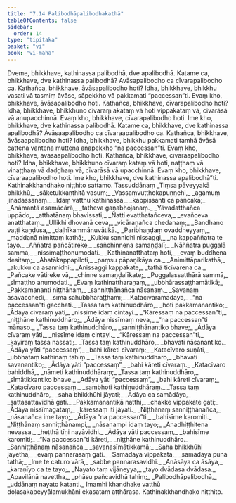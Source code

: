 ```yaml
---
title: "7.14 Palibodhāpalibodhakathā"
tableOfContents: false
sidebar:
  order: 14
type: "tipitaka"
basket: "vi"
book: "vi-maha"
---
```



<DynamicBreadcrumb />

<Division number="325" book="vi-maha" e="ch" v="3" p="373">

<Paragraph number="1524" book="vi-maha">
Dveme, bhikkhave, kathinassa palibodhā, dve apalibodhā. Katame ca, bhikkhave, dve kathinassa palibodhā? Āvāsapalibodho ca cīvarapalibodho ca. Kathañca, bhikkhave, āvāsapalibodho hoti? Idha, bhikkhave, bhikkhu vasati vā tasmiṃ āvāse, sāpekkho vā pakkamati “paccessan”ti. Evaṃ kho, bhikkhave, āvāsapalibodho hoti. Kathañca, bhikkhave, cīvarapalibodho hoti? Idha, bhikkhave, bhikkhuno cīvaraṃ akataṃ vā hoti vippakataṃ vā, cīvarāsā vā anupacchinnā. Evaṃ kho, bhikkhave, cīvarapalibodho hoti. Ime kho, bhikkhave, dve kathinassa palibodhā.
</Paragraph>

<Paragraph number="1525" book="vi-maha">
Katame ca, bhikkhave, dve kathinassa apalibodhā? Āvāsaapalibodho ca cīvaraapalibodho ca. Kathañca, bhikkhave, āvāsaapalibodho hoti? Idha, bhikkhave, bhikkhu pakkamati tamhā āvāsā cattena vantena muttena anapekkho “na paccessan”ti. Evaṃ kho, bhikkhave, āvāsaapalibodho hoti. Kathañca, bhikkhave, cīvaraapalibodho hoti? Idha, bhikkhave, bhikkhuno cīvaraṃ kataṃ vā hoti, naṭṭhaṃ vā vinaṭṭhaṃ vā daḍḍhaṃ vā, cīvarāsā vā upacchinnā. Evaṃ kho, bhikkhave, cīvaraapalibodho hoti. Ime kho, bhikkhave, dve kathinassa apalibodhā”ti.

</Paragraph>
</Division>

<Paragraph number="1526" type="center" book="vi-maha">
Kathinakkhandhako niṭṭhito sattamo.



</Paragraph>

<Paragraph number="1527" type="center" book="vi-maha">
Tassuddānaṃ


</Paragraph>

<Paragraph number="1528" type="verses" book="vi-maha">
_Tiṃsa pāveyyakā bhikkhū,_  
_sāketukkaṇṭhitā vasuṃ;_  
_Vassaṃvuṭṭhokapuṇṇehi,_  
_agamuṃ jinadassanaṃ._  

</Paragraph>

<Paragraph number="1529" type="verses" book="vi-maha">
_Idaṃ vatthu kathinassa,_  
_kappissanti ca pañcakā;_  
_Anāmantā asamācārā,_  
_tatheva gaṇabhojanaṃ._  

</Paragraph>

<Paragraph number="1530" type="verses" book="vi-maha">
_Yāvadatthañca uppādo,_  
_atthatānaṃ bhavissati;_  
_Ñatti evatthatañceva,_  
_evañceva anatthataṃ._  

</Paragraph>

<Paragraph number="1531" type="verses" book="vi-maha">
_Ullikhi dhovanā ceva,_  
_vicāraṇañca chedanaṃ;_  
_Bandhano vaṭṭi kaṇḍusa,_  
_daḷhīkammānuvātikā._  

</Paragraph>

<Paragraph number="1532" type="verses" book="vi-maha">
_Paribhaṇḍaṃ ovaddheyyaṃ,_  
_maddanā nimittaṃ kathā;_  
_Kukku sannidhi nissaggi,_  
_na kappaññatra te tayo._  

</Paragraph>

<Paragraph number="1533" type="verses" book="vi-maha">
_Aññatra pañcātireke,_  
_sañchinnena samaṇḍalī;_  
_Nāññatra puggalā sammā,_  
_nissīmaṭṭhonumodati._  

</Paragraph>

<Paragraph number="1534" type="verses" book="vi-maha">
_Kathinānatthataṃ hoti,_  
_evaṃ buddhena desitaṃ;_  
_Ahatākappapiloti,_  
_paṃsu pāpaṇikāya ca._  

</Paragraph>

<Paragraph number="1535" type="verses" book="vi-maha">
_Animittāparikathā,_  
_akukku ca asannidhi;_  
_Anissaggi kappakate,_  
_tathā ticīvarena ca._  

</Paragraph>

<Paragraph number="1536" type="verses" book="vi-maha">
_Pañcake vātireke vā,_  
_chinne samaṇḍalīkate;_  
_Puggalassatthārā sammā,_  
_sīmaṭṭho anumodati._  

</Paragraph>

<Paragraph number="1537" type="verses" book="vi-maha">
_Evaṃ kathinattharaṇaṃ,_  
_ubbhārassaṭṭhamātikā;_  
_Pakkamananti niṭṭhānaṃ,_  
_sanniṭṭhānañca nāsanaṃ._  

</Paragraph>

<Paragraph number="1538" type="verses" book="vi-maha">
_Savanaṃ āsāvacchedi,_  
_sīmā sahubbhāraṭṭhamī;_  
_Katacīvaramādāya,_  
_“na paccessan”ti gacchati._  

</Paragraph>

<Paragraph number="1539" type="verses" book="vi-maha">
_Tassa taṃ kathinuddhāro,_  
_hoti pakkamanantiko;_  
_Ādāya cīvaraṃ yāti,_  
_nissīme idaṃ cintayi._  

</Paragraph>

<Paragraph number="1540" type="verses" book="vi-maha">
_“Kāressaṃ na paccessan”ti,_  
_niṭṭhāne kathinuddhāro;_  
_Ādāya nissīmaṃ neva,_  
_“na paccessan”ti mānaso._  

</Paragraph>

<Paragraph number="1541" type="verses" book="vi-maha">
_Tassa taṃ kathinuddhāro,_  
_sanniṭṭhānantiko bhave;_  
_Ādāya cīvaraṃ yāti,_  
_nissīme idaṃ cintayi._  

</Paragraph>

<Paragraph number="1542" type="verses" book="vi-maha">
_“Kāressaṃ na paccessan”ti,_  
_kayiraṃ tassa nassati;_  
_Tassa taṃ kathinuddhāro,_  
_bhavati nāsanantiko._  

</Paragraph>

<Paragraph number="1543" type="verses" book="vi-maha">
_Ādāya yāti “paccessaṃ”,_  
_bahi kāreti cīvaraṃ;_  
_Katacīvaro suṇāti,_  
_ubbhataṃ kathinaṃ tahiṃ._  

</Paragraph>

<Paragraph number="1544" type="verses" book="vi-maha">
_Tassa taṃ kathinuddhāro,_  
_bhavati savanantiko;_  
_Ādāya yāti “paccessaṃ”,_  
_bahi kāreti cīvaraṃ._  

</Paragraph>

<Paragraph number="1545" type="verses" book="vi-maha">
_Katacīvaro bahiddhā,_  
_nāmeti kathinuddhāraṃ;_  
_Tassa taṃ kathinuddhāro,_  
_sīmātikkantiko bhave._  

</Paragraph>

<Paragraph number="1546" type="verses" book="vi-maha">
_Ādāya yāti “paccessaṃ”,_  
_bahi kāreti cīvaraṃ;_  
_Katacīvaro paccessaṃ,_  
_sambhoti kathinuddhāraṃ._  

</Paragraph>

<Paragraph number="1547" type="verses" book="vi-maha">
_Tassa taṃ kathinuddhāro,_  
_saha bhikkhūhi jāyati;_  
_Ādāya ca samādāya,_  
_sattasattavidhā gati._  

</Paragraph>

<Paragraph number="1548" type="verses" book="vi-maha">
_Pakkamanantikā natthi,_  
_chakke vippakate gati;_  
_Ādāya nissīmagataṃ,_  
_kāressaṃ iti jāyati._  

</Paragraph>

<Paragraph number="1549" type="verses" book="vi-maha">
_Niṭṭhānaṃ sanniṭṭhānañca,_  
_nāsanañca ime tayo;_  
_Ādāya “na paccessan”ti,_  
_bahisīme karomiti._  

</Paragraph>

<Paragraph number="1550" type="verses" book="vi-maha">
_Niṭṭhānaṃ sanniṭṭhānampi,_  
_nāsanampi idaṃ tayo;_  
_Anadhiṭṭhitena nevassa,_  
_heṭṭhā tīṇi nayāvidhi._  

</Paragraph>

<Paragraph number="1551" type="verses" book="vi-maha">
_Ādāya yāti paccessaṃ,_  
_bahisīme karomiti;_  
_“Na paccessan”ti kāreti,_  
_niṭṭhāne kathinuddhāro._  

</Paragraph>

<Paragraph number="1552" type="verses" book="vi-maha">
_Sanniṭṭhānaṃ nāsanañca,_  
_savanasīmātikkamā;_  
_Saha bhikkhūhi jāyetha,_  
_evaṃ pannarasaṃ gati._  

</Paragraph>

<Paragraph number="1553" type="verses" book="vi-maha">
_Samādāya vippakatā,_  
_samādāya punā tathā;_  
_Ime te caturo vārā,_  
_sabbe pannarasavidhi._  

</Paragraph>

<Paragraph number="1554" type="verses" book="vi-maha">
_Anāsāya ca āsāya,_  
_karaṇīyo ca te tayo;_  
_Nayato taṃ vijāneyya,_  
_tayo dvādasa dvādasa._  

</Paragraph>

<Paragraph number="1555" type="verses" book="vi-maha">
_Apavilānā navettha,_  
_phāsu pañcavidhā tahiṃ;_  
_Palibodhāpalibodhā,_  
_uddānaṃ nayato katanti._  

</Paragraph>

<Paragraph number="1556" type="center" book="vi-maha">
Imamhi khandhake vatthū doḷasakapeyyālamukhāni ekasataṃ aṭṭhārasa.

</Paragraph>

<Paragraph number="1557" type="center" book="vi-maha">
Kathinakkhandhako niṭṭhito.
</Paragraph>